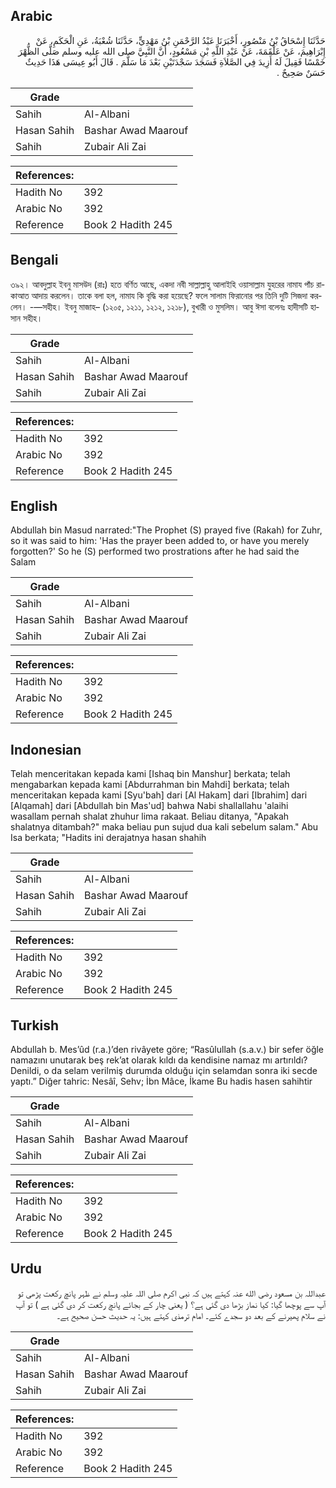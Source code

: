 ## Arabic


<div dir="rtl" lang="ar" style={{fontSize:'larger',backgroundColor:'#f8f9fa',padding:20}}>
حَدَّثَنَا إِسْحَاقُ بْنُ مَنْصُورٍ، أَخْبَرَنَا عَبْدُ الرَّحْمَنِ بْنُ مَهْدِيٍّ، حَدَّثَنَا شُعْبَةُ، عَنِ الْحَكَمِ، عَنْ إِبْرَاهِيمَ، عَنْ عَلْقَمَةَ، عَنْ عَبْدِ اللَّهِ بْنِ مَسْعُودٍ، أَنَّ النَّبِيَّ صلى الله عليه وسلم صَلَّى الظُّهْرَ خَمْسًا فَقِيلَ لَهُ أَزِيدَ فِي الصَّلاَةِ فَسَجَدَ سَجْدَتَيْنِ بَعْدَ مَا سَلَّمَ ‏.‏ قَالَ أَبُو عِيسَى هَذَا حَدِيثٌ حَسَنٌ صَحِيحٌ ‏.‏
</div>
<div style={{backgroundColor:'#f8f9fa',padding:20, marginBottom: 10}}><table> <thead> <tr> <th>Grade</th> <th></th> </tr> </thead> <tbody> <tr><td>Sahih</td><td>Al-Albani</td></tr><tr><td>Hasan Sahih</td><td>Bashar Awad Maarouf</td></tr><tr><td>Sahih</td><td>Zubair Ali Zai</td></tr></tbody></table><table> <thead> <tr> <th>References:</th> <th></th> </tr> </thead> <tbody><tr><td>Hadith No</td><td>392</td></tr><tr><td>Arabic No</td><td>392</td></tr><tr><td>Reference</td><td>Book 2 Hadith 245</td></tr></tbody></table></div>

## Bengali


<div dir="ltr" lang="bn" style={{fontSize:'larger',backgroundColor:'#f8f9fa',padding:20}}>
৩৯২। আবদুল্লাহ ইবনু মাসউদ (রাঃ) হতে বর্ণিত আছে, একদা নবী সাল্লাল্লাহু আলাইহি ওয়াসাল্লাম যুহরের নামায পাঁচ রাকাআত আদায় করলেন। তাকে বলা হল, নামায কি বৃদ্ধি করা হয়েছে? ফলে সালাম ফিরানোর পর তিনি দুটি সিজদা করলেন। -—সহীহ। ইবনু মাজাহ– (১২০৫, ১২১১, ১২১২, ১২১৮), বুখারী ও মুসলিম। আবু ঈসা বলেনঃ হাদীসটি হাসান সহীহ।
</div>
<div style={{backgroundColor:'#f8f9fa',padding:20, marginBottom: 10}}><table> <thead> <tr> <th>Grade</th> <th></th> </tr> </thead> <tbody> <tr><td>Sahih</td><td>Al-Albani</td></tr><tr><td>Hasan Sahih</td><td>Bashar Awad Maarouf</td></tr><tr><td>Sahih</td><td>Zubair Ali Zai</td></tr></tbody></table><table> <thead> <tr> <th>References:</th> <th></th> </tr> </thead> <tbody><tr><td>Hadith No</td><td>392</td></tr><tr><td>Arabic No</td><td>392</td></tr><tr><td>Reference</td><td>Book 2 Hadith 245</td></tr></tbody></table></div>

## English


<div dir="ltr" lang="en" style={{fontSize:'larger',backgroundColor:'#f8f9fa',padding:20}}>
Abdullah bin Masud narrated:"The Prophet (S) prayed five (Rakah) for Zuhr, so it was said to him: 'Has the prayer been added to, or have you merely forgotten?' So he (S) performed two prostrations after he had said the Salam
</div>
<div style={{backgroundColor:'#f8f9fa',padding:20, marginBottom: 10}}><table> <thead> <tr> <th>Grade</th> <th></th> </tr> </thead> <tbody> <tr><td>Sahih</td><td>Al-Albani</td></tr><tr><td>Hasan Sahih</td><td>Bashar Awad Maarouf</td></tr><tr><td>Sahih</td><td>Zubair Ali Zai</td></tr></tbody></table><table> <thead> <tr> <th>References:</th> <th></th> </tr> </thead> <tbody><tr><td>Hadith No</td><td>392</td></tr><tr><td>Arabic No</td><td>392</td></tr><tr><td>Reference</td><td>Book 2 Hadith 245</td></tr></tbody></table></div>

## Indonesian


<div dir="ltr" lang="id" style={{fontSize:'larger',backgroundColor:'#f8f9fa',padding:20}}>
Telah menceritakan kepada kami [Ishaq bin Manshur] berkata; telah mengabarkan kepada kami [Abdurrahman bin Mahdi] berkata; telah menceritakan kepada kami [Syu'bah] dari [Al Hakam] dari [Ibrahim] dari [Alqamah] dari [Abdullah bin Mas'ud] bahwa Nabi shallallahu 'alaihi wasallam pernah shalat zhuhur lima rakaat. Beliau ditanya, "Apakah shalatnya ditambah?" maka beliau pun sujud dua kali sebelum salam." Abu Isa berkata; "Hadits ini derajatnya hasan shahih
</div>
<div style={{backgroundColor:'#f8f9fa',padding:20, marginBottom: 10}}><table> <thead> <tr> <th>Grade</th> <th></th> </tr> </thead> <tbody> <tr><td>Sahih</td><td>Al-Albani</td></tr><tr><td>Hasan Sahih</td><td>Bashar Awad Maarouf</td></tr><tr><td>Sahih</td><td>Zubair Ali Zai</td></tr></tbody></table><table> <thead> <tr> <th>References:</th> <th></th> </tr> </thead> <tbody><tr><td>Hadith No</td><td>392</td></tr><tr><td>Arabic No</td><td>392</td></tr><tr><td>Reference</td><td>Book 2 Hadith 245</td></tr></tbody></table></div>

## Turkish


<div dir="ltr" lang="tr" style={{fontSize:'larger',backgroundColor:'#f8f9fa',padding:20}}>
Abdullah b. Mes’ûd (r.a.)’den rivâyete göre; “Rasûlullah (s.a.v.) bir sefer öğle namazını unutarak beş rek’at olarak kıldı da kendisine namaz mı artırıldı? Denildi, o da selam verilmiş durumda olduğu için selamdan sonra iki secde yaptı.” Diğer tahric: Nesâî, Sehv; İbn Mâce, İkame Bu hadis hasen sahihtir
</div>
<div style={{backgroundColor:'#f8f9fa',padding:20, marginBottom: 10}}><table> <thead> <tr> <th>Grade</th> <th></th> </tr> </thead> <tbody> <tr><td>Sahih</td><td>Al-Albani</td></tr><tr><td>Hasan Sahih</td><td>Bashar Awad Maarouf</td></tr><tr><td>Sahih</td><td>Zubair Ali Zai</td></tr></tbody></table><table> <thead> <tr> <th>References:</th> <th></th> </tr> </thead> <tbody><tr><td>Hadith No</td><td>392</td></tr><tr><td>Arabic No</td><td>392</td></tr><tr><td>Reference</td><td>Book 2 Hadith 245</td></tr></tbody></table></div>

## Urdu


<div dir="rtl" lang="ur" style={{fontSize:'larger',backgroundColor:'#f8f9fa',padding:20}}>
عبداللہ بن مسعود رضی الله عنہ کہتے ہیں کہ نبی اکرم صلی اللہ علیہ وسلم نے ظہر پانچ رکعت پڑھی تو آپ سے پوچھا گیا: کیا نماز بڑھا دی گئی ہے؟ ( یعنی چار کے بجائے پانچ رکعت کر دی گئی ہے ) تو آپ نے سلام پھیرنے کے بعد دو سجدے کئے۔ امام ترمذی کہتے ہیں: یہ حدیث حسن صحیح ہے۔
</div>
<div style={{backgroundColor:'#f8f9fa',padding:20, marginBottom: 10}}><table> <thead> <tr> <th>Grade</th> <th></th> </tr> </thead> <tbody> <tr><td>Sahih</td><td>Al-Albani</td></tr><tr><td>Hasan Sahih</td><td>Bashar Awad Maarouf</td></tr><tr><td>Sahih</td><td>Zubair Ali Zai</td></tr></tbody></table><table> <thead> <tr> <th>References:</th> <th></th> </tr> </thead> <tbody><tr><td>Hadith No</td><td>392</td></tr><tr><td>Arabic No</td><td>392</td></tr><tr><td>Reference</td><td>Book 2 Hadith 245</td></tr></tbody></table></div>